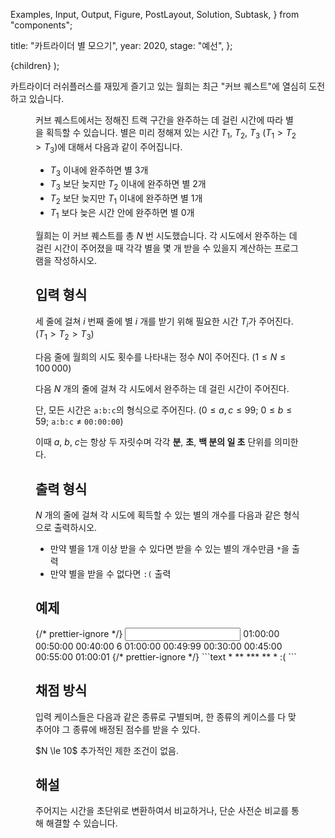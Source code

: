   Examples,
  Input,
  Output,
  Figure,
  PostLayout,
  Solution,
  Subtask,
} from "components";

  title: "카트라이더 별 모으기",
  year: 2020,
  stage: "예선",
};

  <PostLayout meta={meta}>{children}</PostLayout>
);

카트라이더 러쉬플러스를 재밌게 즐기고 있는 월희는 최근 "커브 퀘스트"에 열심히 도전하고 있습니다.

<Figure
  src="/2020/stargathering1.png"
  caption="&lt;그림 1&gt; 실제 게임화면 예시"
/>

커브 퀘스트에서는 정해진 트랙 구간을 완주하는 데 걸린 시간에 따라 별을 획득할 수 있습니다. 별은 미리 정해져 있는 시간 $T_1$, $T_2$, $T_3$ ($T_1 \gt T_2 \gt T_3$)에 대해서 다음과 같이 주어집니다.

- $T_3$ 이내에 완주하면 별 $3$개
- $T_3$ 보단 늦지만 $T_2$ 이내에 완주하면 별 $2$개
- $T_2$ 보단 늦지만 $T_1$ 이내에 완주하면 별 $1$개
- $T_1$ 보다 늦은 시간 안에 완주하면 별 $0$개

월희는 이 커브 퀘스트를 총 $N$ 번 시도했습니다. 각 시도에서 완주하는 데 걸린 시간이 주어졌을 때 각각 별을 몇 개 받을 수 있을지 계산하는 프로그램을 작성하시오.

## 입력 형식

세 줄에 걸쳐 $i$ 번째 줄에 별 $i$ 개를 받기 위해 필요한 시간 $T_i$가 주어진다. $(T_1 \gt T_2 \gt T_3)$

다음 줄에 월희의 시도 횟수를 나타내는 정수 $N$이 주어진다. $(1 \le N \le 100\,000)$

다음 $N$ 개의 줄에 걸쳐 각 시도에서 완주하는 데 걸린 시간이 주어진다.

단, 모든 시간은 `a:b:c`의 형식으로 주어진다. $(0 \le a,c \le 99;$ $0 \le b \le 59;$ `a:b:c` $\neq$ `00:00:00`$)$

이때 $a$, $b$, $c$는 항상 두 자릿수며 각각 **분**, **초**, **백 분의 일 초** 단위를 의미한다.

## 출력 형식

$N$ 개의 줄에 걸쳐 각 시도에 획득할 수 있는 별의 개수를 다음과 같은 형식으로 출력하시오.

- 만약 별을 $1$개 이상 받을 수 있다면 받을 수 있는 별의 개수만큼 `*`을 출력
- 만약 별을 받을 수 없다면 `:(` 출력

## 예제

<Examples>
  {/* prettier-ignore */}
  <Input>
01:00:00
00:50:00
00:40:00
6
01:00:00
00:49:99
00:30:00
00:45:00
00:55:00
01:00:01
  </Input>
  {/* prettier-ignore */}
  <Output>
```text
*
**
***
**
*
:(
```
  </Output>
</Examples>

## 채점 방식

입력 케이스들은 다음과 같은 종류로 구별되며, 한 종류의 케이스를 다 맞추어야 그 종류에 배정된 점수를 받을 수 있다.

<Subtask index={1} score={30}>
  $N \le 10$
</Subtask>
<Subtask index={2} score={70}>
  추가적인 제한 조건이 없음.
</Subtask>

## 해설

<Solution>
  주어지는 시간을 초단위로 변환하여서 비교하거나, 단순 사전순 비교를 통해 해결할
  수 있습니다.
</Solution>
